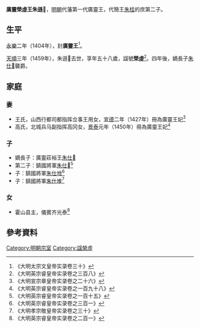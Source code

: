 {{CJK-New-Char|3028A|302B7|ver=G}}
'''廣靈榮虛王朱遜𤇜'''{{BD|1402年||1459年||catIdx=Z朱}}，[[明朝|明朝]]代藩第一代廣靈王，代簡王[[朱桂|朱桂]]的庶第二子。

==生平==
[[永樂_(明朝)|永樂]]二年（1404年），封'''廣靈王'''<ref>《大明太宗文皇帝实录卷三十》</ref>。

[[天順_(明朝)|天順]]三年（1459年），朱遜𤇜去世，享年五十八歲，諡號'''榮虛'''<ref>《大明英宗睿皇帝实录卷之三百八》</ref>。四年後，嫡長子[[朱仕𰊊|朱仕𰊊]]襲爵。

==家庭==
===妻===
*王氏，山西行都司都指挥佥事王用女，[[宣德|宣德]]二年（1427年）冊為廣靈王妃<ref>《大明宣宗章皇帝实录卷之二十六》</ref>
*高氏，北城兵马副指挥高冈女，[[景泰|景泰]]元年（1450年）冊為廣靈王妃<ref>《大明英宗睿皇帝实录卷之一百九十八》</ref>

===子===
*嫡長子：廣靈莊裕王[[朱仕𰊊|朱仕𰊊]]
*第二子：鎮國將軍[[朱仕𰊷|朱仕𰊷]]<ref>《大明英宗睿皇帝实录卷之一百十五》</ref>
*子：鎮國將軍[[朱仕㘺|朱仕㘺]]<ref>《大明英宗睿皇帝实录卷之三百一》</ref>
*子：鎮國將軍[[朱仕堆|朱仕堆]]<ref>《大明孝宗敬皇帝实录卷之三十》</ref>

===女===
*霍山县主，儀賓齐光泰<ref>《大明英宗睿皇帝实录卷之二百一》</ref>

==參考資料==
{{reflist|2}}

{{s-start}}
{{s-none|無|[[明朝|明政府]]封之}}
{{s-ttl|title=[[明朝藩王列表_(代王系)#廣靈國|明廣靈國國王]]|years=1404年－1459年}}
{{s-aft|after=子莊裕王[[朱仕𰊊|朱仕𰊊]]}}
{{end}}

[[Category:明朝宗室|Category:明朝宗室]]
[[Category:諡榮虛|Category:諡榮虛]]
